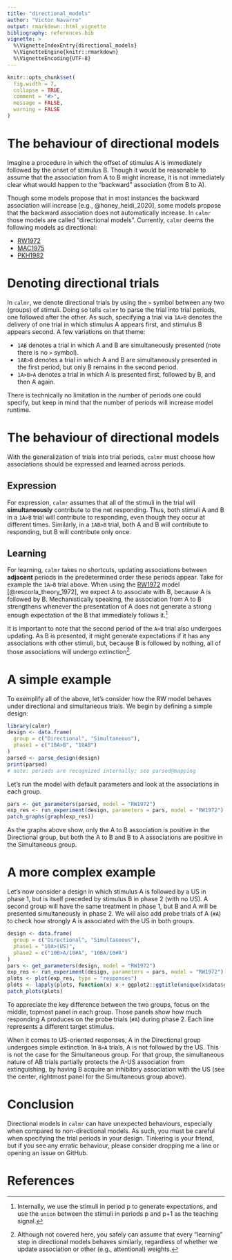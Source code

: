 ```yaml
---
title: "directional_models"
author: "Victor Navarro"
output: rmarkdown::html_vignette
bibliography: references.bib
vignette: >
  %\VignetteIndexEntry{directional_models}
  %\VignetteEngine{knitr::rmarkdown}
  %\VignetteEncoding{UTF-8}
---
```


```r
knitr::opts_chunk$set(
  fig.width = 7,
  collapse = TRUE,
  comment = "#>",
  message = FALSE,
  warning = FALSE
)
```

# The behaviour of directional models

Imagine a procedure in which the offset of stimulus A is immediately followed by the onset of stimulus B.
Though it would be reasonable to assume that the association from A to B might increase, it is not 
immediately clear what would happen to the "backward" association (from B to A).

Though some models propose that in most instances the backward association will increase [e.g., @honey_heidi_2020],
some models propose that the backward association does not automatically increase. In `calmr` those models are called "directional models".
Currently, `calmr` deems the following models as directional:

- [RW1972](RW1972.html)
- [MAC1975](MAC1975.html)
- [PKH1982](PKH1982.html)


# Denoting directional trials

In `calmr`, we denote directional trials by using the `>` symbol between any two (groups) of stimuli. Doing so tells `calmr`
to parse the trial into trial periods, one followed after the other. As such, specifying a trial via `1A>B` denotes the delivery of 
one trial in which stimulus A appears first, and stimulus B appears second. A few variations on that theme:

- `1AB` denotes a trial in which A and B are simultaneously presented (note there is no `>` symbol).
- `1AB>B` denotes a trial in which A and B are simultaneously presented in the first period, but only B remains in the second period.
- `1A>B>A` denotes a trial in which A is presented first, followed by B, and then A again.

There is technically no limitation in the number of periods one could specify, but keep in mind that the number of periods will increase model runtime.

# The behaviour of directional models

With the generalization of trials into trial periods, `calmr` must choose how associations should be expressed and learned across periods. 

## Expression

For expression, `calmr` assumes that all of the stimuli in the trial will **simultaneously** contribute to the net responding. Thus,
both stimuli A and B in a `1A>B` trial will contribute to responding, even though they occur at different times. 
Similarly, in a `1AB>B` trial, both A and B will contribute to responding, but B will contribute only once.

## Learning

For learning, `calmr` takes no shortcuts, updating associations between **adjacent** periods in the predetermined order these periods appear. Take for example 
the `1A>B` trial above. When using the [RW1972](RW1972.html) model [@rescorla_theory_1972], we expect A to associate with B, because A is followed by B. Mechanistically speaking, 
the association from A to B strengthens whenever the presentation of A does not generate a strong enough expectation of the B that immediately follows it.[^1] 

It is important to note that the second period of the `A>B` trial also undergoes updating. As B is presented, 
it might generate expectations if it has any associations with other stimuli, but, 
because B is followed by nothing, all of those associations will undergo extinction[^2].

# A simple example

To exemplify all of the above, let's consider how the RW model behaves under directional and simultaneous trials. We begin by defining a simple design:

```r
library(calmr)
design <- data.frame(
  group = c("Directional", "Simultaneous"),
  phase1 = c("10A>B", "10AB")
)
parsed <- parse_design(design)
print(parsed)
# note: periods are recognized internally; see parsed@mapping
```

Let's run the model with default parameters and look at the associations in each group.

```r
pars <- get_parameters(parsed, model = "RW1972")
exp_res <- run_experiment(design, parameters = pars, model = "RW1972")
patch_graphs(graph(exp_res))
```


As the graphs above show, only the A to B association is positive in the Directional group, but 
both the A to B and B to A associations are positive in the Simultaneous group.

# A more complex example

Let's now consider a design in which stimulus A is followed by a US in phase 1, but is itself preceded by stimulus B in phase 2 (with no US). 
A second group will have the same treatment in phase 1, but B and A will be presented simultaneously in phase 2. 
We will also add probe trials of A (`#A`) to check how strongly A is associated with the US in both groups.

```r
design <- data.frame(
  group = c("Directional", "Simultaneous"),
  phase1 = "10A>(US)",
  phase2 = c("10B>A/10#A", "10BA/10#A")
)
pars <- get_parameters(design, model = "RW1972")
exp_res <- run_experiment(design, parameters = pars, model = "RW1972")
plots <- plot(exp_res, type = "responses")
plots <- lapply(plots, function(x) x + ggplot2::ggtitle(unique(x$data$group)))
patch_plots(plots)
```

To appreciate the key difference between the two groups, focus on the middle, topmost panel in each group.
Those panels show how much responding A produces on the probe trials (`#A`) during phase 2. Each line represents a different target stimulus.

When it comes to US-oriented responses, A in the Directional group undergoes simple extinction. In `B>A` trials, A is not followed by the US.
This is not the case for the Simultaneous group. For that group, the simultaneous nature of AB trials partially protects the A-US association from extinguishing, by having
B acquire an inhibitory association with the US (see the center, rightmost panel for the Simultaneous group above).

# Conclusion

Directional models in `calmr` can have unexpected behaviours, especially when compared to non-directional models. As such, you must be careful when specifying 
the trial periods in your design. Tinkering is your friend, but if you see any erratic behaviour, please consider dropping me a line or opening an issue on GitHub.


[^1]: Internally, we use the stimuli in period p to generate expectations, and use the `union` between the stimuli in periods p and p+1 as the teaching signal.

[^2]: Although not covered here, you safely can assume that every "learning" step in directional models behaves similarly, 
regardless of whether we update association or other (e.g., attentional) weights.

# References